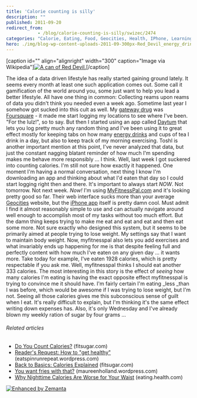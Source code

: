 ```yaml
---
title: 'Calorie counting is silly'
description: ""
published: 2011-09-20
redirect_from: 
            - /blog/calorie-counting-is-silly/swizec/2474
categories: "Calorie, Eating, Food, Geocities, Health, IPhone, Learning, Personal, Weight loss"
hero: ./img/blog-wp-content-uploads-2011-09-300px-Red_Devil_energy_drink1.jpg
---
```

\[caption id=&quot;&quot; align=&quot;alignright&quot; width=&quot;300&quot; caption=&quot;Image via Wikipedia&quot;][![A can of Red Devil.](./img/blog-wp-content-uploads-2011-09-300px-Red_Devil_energy_drink1.jpg "A can of Red Devil.")](http://commons.wikipedia.org/wiki/File:Red_Devil_energy_drink.jpg)\[/caption]

The idea of a data driven lifestyle has really started gaining ground lately. It seems every month at least one such application comes out. Some call it gamification of the world around you, some just want to help you lead a better lifestyle. All have one thing in common: Collecting reams upon reams of data you didn&#x27;t think you needed even a week ago. Sometime last year I somehow got sucked into this cult as well. My [gateway drug](http://en.wikipedia.org/wiki/Gateway_drug_theory "Gateway drug theory") was [Foursquare](http://www.foursquare.com/ "Foursquare") - it made me start logging my locations to see where I&#x27;ve been. &quot;For the lulz!&quot;, so to say. But then I started using an app called [Daytum](http://www.daytum.com/ "Daytum") that lets you log pretty much any random thing and I&#x27;ve been using it to great effect mostly for keeping tabs on how many [energy drinks](http://en.wikipedia.org/wiki/Energy_drink "Energy drink") and cups of tea I drink in a day, but also to keep track of my morning exercising. Toshl is another important mention at this point, I&#x27;ve never analyzed that data, but just the constant nagging blatant reminder of how much I&#x27;m spending makes me behave more responsibly ... I think. Well, last week I got suckered into counting calories. I&#x27;m still not sure how exactly it happened. One moment I&#x27;m having a normal conversation, next thing I know I&#x27;m downloading an app and thinking about what I&#x27;d eaten that day so I could start logging right then and there. It&#x27;s important to always start _NOW_. Not tomorrow. Not next week. _Now!_ I&#x27;m using [MyFitnessPal.com](http://www.myfitnesspal.com/) and it&#x27;s looking pretty good so far. Their web interface sucks more than your average [Geocities](http://www.geocities.co.jp/ "GeoCities") website, but the [iPhone app](http://en.wikipedia.org/wiki/IPhone "IPhone") itself is pretty damn cool. Must admit I find it almost reasonably simple to use and can actually navigate around well enough to accomplish most of my tasks without too much effort. But the damn thing keeps trying to make me eat and eat and eat and then eat some more. Not sure exactly who designed this system, but it seems to be primarily aimed at people trying to lose weight. My settings say that I want to maintain body weight. Now, myfitnesspal also lets you add exercises and what invariably ends up happening for me is that despite feeling full and perfectly content with how much I&#x27;ve eaten on any given day ... it wants more. Take today for example, I&#x27;ve eaten 1928 calories, which is pretty respectable if you ask me. Well, myfitnesspal thinks I should eat another 333 calories. The most interesting in this story is the effect of _seeing_ how many calories I&#x27;m eating is having the exact opposite effect myfitnesspal is trying to convince me it should have. I&#x27;m fairly certain I&#x27;m eating \_less \_than I was before, which would be awesome if I was trying to lose weight, but I&#x27;m not. Seeing all those calories gives me this subconscious sense of guilt when I eat. It&#x27;s really difficult to explain, but I&#x27;m thinking it&#x27;s the same effect writing down expenses has. Also, it&#x27;s only Wednesday and I&#x27;ve already blown my weekly ration of sugar by four grams ...

###### Related articles

- [Do You Count Calories?](http://www.fitsugar.com/5848166) (fitsugar.com)
- [Reader&#x27;s Request: How to &quot;get healthy&quot;](http://eatspinrunrepeat.wordpress.com/2011/09/20/readers-request-how-to-get-healthy/) (eatspinrunrepeat.wordpress.com)
- [Back to Basics: Calories Explained](http://www.fitsugar.com/2498686) (fitsugar.com)
- [You want fries with that?](http://maureenholland.wordpress.com/2011/09/20/you-want-fries-with-that/) (maureenholland.wordpress.com)
- [Why Nighttime Calories Are Worse for Your Waist](http://eating.health.com/2011/09/19/nighttime-eating-weight-gain/) (eating.health.com)

[![Enhanced by Zemanta](http://img.zemanta.com/zemified_e.png?x-id=992632bd-807f-4c20-8ac5-5ba918070413)](http://www.zemanta.com/ "Enhanced by Zemanta")
